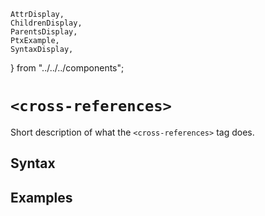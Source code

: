     AttrDisplay,
    ChildrenDisplay,
    ParentsDisplay,
    PtxExample,
    SyntaxDisplay,
} from "../../../components";

# `<cross-references>`

Short description of what the `<cross-references>` tag does.

## Syntax

<SyntaxDisplay name="cross-references" />

## Examples

    